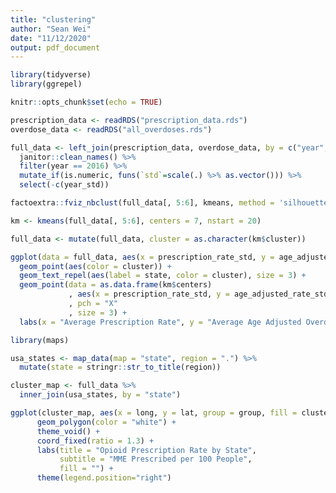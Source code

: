 ```yaml
---
title: "clustering"
author: "Sean Wei"
date: "11/12/2020"
output: pdf_document
---
```


```r
library(tidyverse)
library(ggrepel)

knitr::opts_chunk$set(echo = TRUE)
```

```r
prescription_data <- readRDS("prescription_data.rds")
overdose_data <- readRDS("all_overdoses.rds")

full_data <- left_join(prescription_data, overdose_data, by = c("year", "State")) %>% 
  janitor::clean_names() %>% 
  filter(year == 2016) %>% 
  mutate_if(is.numeric, funs(`std`=scale(.) %>% as.vector())) %>% 
  select(-c(year_std))

factoextra::fviz_nbclust(full_data[, 5:6], kmeans, method = 'silhouette')

km <- kmeans(full_data[, 5:6], centers = 7, nstart = 20)

full_data <- mutate(full_data, cluster = as.character(km$cluster))

ggplot(data = full_data, aes(x = prescription_rate_std, y = age_adjusted_rate_std)) + 
  geom_point(aes(color = cluster)) +
  geom_text_repel(aes(label = state, color = cluster), size = 3) +
  geom_point(data = as.data.frame(km$centers)
             , aes(x = prescription_rate_std, y = age_adjusted_rate_std)
             , pch = "X"
             , size = 3) +
  labs(x = "Average Prescription Rate", y = "Average Age Adjusted Overdose Rate", color = "Cluster Assignment")
```

```r
library(maps)

usa_states <- map_data(map = "state", region = ".") %>% 
  mutate(state = stringr::str_to_title(region))

cluster_map <- full_data %>%
  inner_join(usa_states, by = "state")

ggplot(cluster_map, aes(x = long, y = lat, group = group, fill = cluster)) +
      geom_polygon(color = "white") +
      theme_void() +
      coord_fixed(ratio = 1.3) +
      labs(title = "Opioid Prescription Rate by State",
           subtitle = "MME Prescribed per 100 People",
           fill = "") +
      theme(legend.position="right")
```




